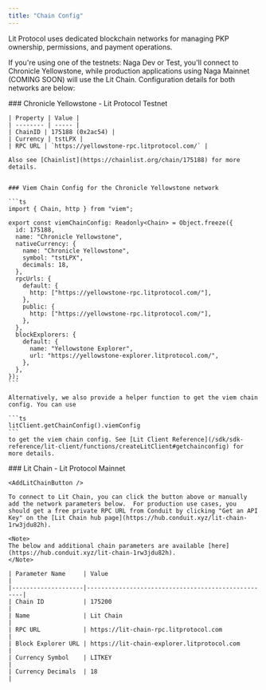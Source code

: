 ```yaml
---
title: "Chain Config"
---
```


Lit Protocol uses dedicated blockchain networks for managing PKP ownership, permissions, and payment operations.

If you're using one of the testnets: Naga Dev or Test, you'll connect to Chronicle Yellowstone, while production applications using Naga Mainnet (COMING SOON) will use the Lit Chain. Configuration details for both networks are below:

<Tabs>
  <Tab title="Chronicle Yellowstone - Testnet">
    ### Chronicle Yellowstone - Lit Protocol Testnet

    | Property | Value |
    | -------- | ----- |
    | ChainID | 175188 (0x2ac54) |
    | Currency | tstLPX |
    | RPC URL | `https://yellowstone-rpc.litprotocol.com/` |

    Also see [Chainlist](https://chainlist.org/chain/175188) for more details.


    ### Viem Chain Config for the Chronicle Yellowstone network

    ```ts
    import { Chain, http } from "viem";

    export const viemChainConfig: Readonly<Chain> = Object.freeze({
      id: 175188,
      name: "Chronicle Yellowstone",
      nativeCurrency: {
        name: "Chronicle Yellowstone",
        symbol: "tstLPX",
        decimals: 18,
      },
      rpcUrls: {
        default: {
          http: ["https://yellowstone-rpc.litprotocol.com/"],
        },
        public: {
          http: ["https://yellowstone-rpc.litprotocol.com/"],
        },
      },
      blockExplorers: {
        default: {
          name: "Yellowstone Explorer",
          url: "https://yellowstone-explorer.litprotocol.com/",
        },
      },
    });
    ```

    Alternatively, we also provide a helper function to get the viem chain config. You can use

    ```ts
    litClient.getChainConfig().viemConfig
    ```
    to get the viem chain config. See [Lit Client Reference](/sdk/sdk-reference/lit-client/functions/createLitClient#getchainconfig) for more details.
  </Tab>

  <Tab title="Lit Chain - Mainnet">
    ### Lit Chain - Lit Protocol Mainnet

    <AddLitChainButton />

    To connect to Lit Chain, you can click the button above or manually add the network parameters below.  For production use cases, you should get a free private RPC URL from Conduit by clicking "Get an API Key" on the [Lit Chain hub page](https://hub.conduit.xyz/lit-chain-1rw3jdu82h).

    <Note>
    The below and additional chain parameters are available [here](https://hub.conduit.xyz/lit-chain-1rw3jdu82h).
    </Note>

    | Parameter Name     | Value                                              |
    |--------------------|----------------------------------------------------|
    | Chain ID           | 175200                                             |
    | Name               | Lit Chain                                          |
    | RPC URL            | https://lit-chain-rpc.litprotocol.com              |
    | Block Explorer URL | https://lit-chain-explorer.litprotocol.com         |
    | Currency Symbol    | LITKEY                                             |
    | Currency Decimals  | 18                                                 |
  </Tab>
</Tabs>
